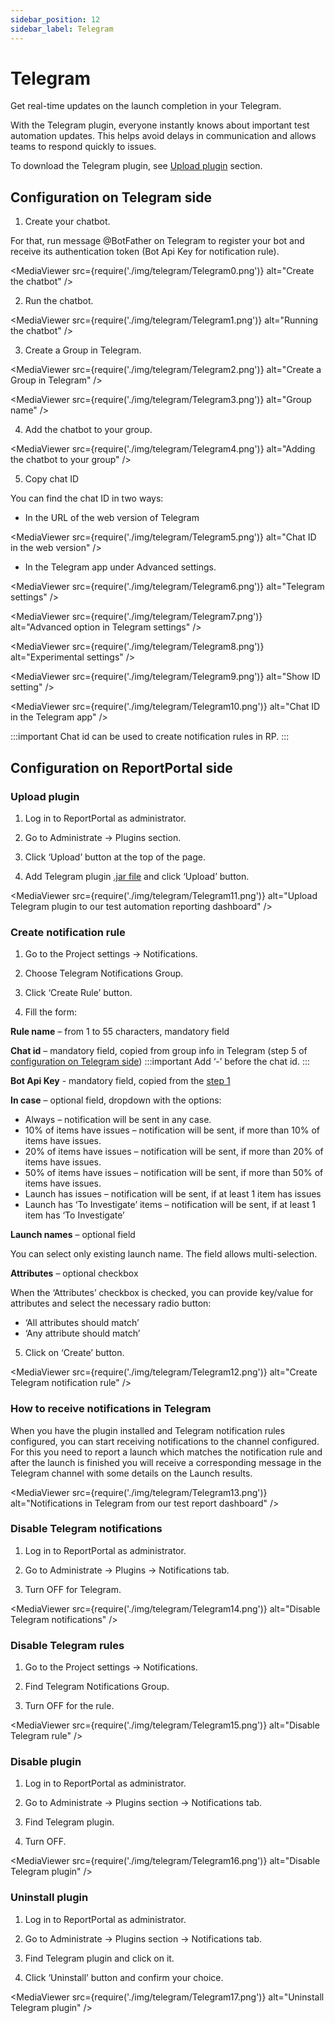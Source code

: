```yaml
---
sidebar_position: 12
sidebar_label: Telegram
---
```


# Telegram

Get real-time updates on the launch completion in your Telegram.

With the Telegram plugin, everyone instantly knows about important test automation updates. This helps avoid delays in communication and allows teams to respond quickly to issues.

To download the Telegram plugin, see [Upload plugin](/plugins/ManagePlugins#upload-plugin) section.

## Configuration on Telegram side

1. Create your chatbot.

For that, run message @BotFather on Telegram to register your bot and receive its authentication token (Bot Api Key for notification rule).

<MediaViewer src={require('./img/telegram/Telegram0.png')} alt="Create the chatbot" />

2. Run the chatbot.

<MediaViewer src={require('./img/telegram/Telegram1.png')} alt="Running the chatbot" />

3. Create a Group in Telegram.

<MediaViewer src={require('./img/telegram/Telegram2.png')} alt="Create a Group in Telegram" />

<MediaViewer src={require('./img/telegram/Telegram3.png')} alt="Group name" />

4. Add the chatbot to your group.

<MediaViewer src={require('./img/telegram/Telegram4.png')} alt="Adding the chatbot to your group" />

5. Copy chat ID

You can find the chat ID in two ways:

* In the URL of the web version of Telegram

<MediaViewer src={require('./img/telegram/Telegram5.png')} alt="Chat ID in the web version" />

* In the Telegram app under Advanced settings.

<MediaViewer src={require('./img/telegram/Telegram6.png')} alt="Telegram settings" />

<MediaViewer src={require('./img/telegram/Telegram7.png')} alt="Advanced option in Telegram settings" />

<MediaViewer src={require('./img/telegram/Telegram8.png')} alt="Experimental settings" />

<MediaViewer src={require('./img/telegram/Telegram9.png')} alt="Show ID setting" />

<MediaViewer src={require('./img/telegram/Telegram10.png')} alt="Chat ID in the Telegram app" />

:::important
Chat id can be used to create notification rules in RP.
:::

## Configuration on ReportPortal side

### Upload plugin

1. Log in to ReportPortal as administrator.

2. Go to Administrate -> Plugins section.

3. Click ‘Upload’ button at the top of the page.

4. Add Telegram plugin [.jar file](https://github.com/reportportal/plugin-telegram/packages/) and click ‘Upload’ button.

<MediaViewer src={require('./img/telegram/Telegram11.png')} alt="Upload Telegram plugin to our test automation reporting dashboard" />

### Create notification rule

1. Go to the Project settings -> Notifications.

2. Choose Telegram Notifications Group.

3. Click ‘Create Rule’ button.

4. Fill the form:

**Rule name** – from 1 to 55 characters, mandatory field

**Chat id** – mandatory field, copied from group info in Telegram (step 5 of [configuration on Telegram side](/plugins/Telegram#configuration-on-telegram-side))
:::important
Add ‘-’ before the chat id.
:::

**Bot Api Key** - mandatory field, copied from the [step 1](/plugins/Telegram#configuration-on-telegram-side)

**In case** – optional field, dropdown with the options:

* Always – notification will be sent in any case.
* 10% of items have issues – notification will be sent, if more than 10% of items have issues.
* 20% of items have issues – notification will be sent, if more than 20% of items have issues.
* 50% of items have issues – notification will be sent, if more than 50% of items have issues.
* Launch has issues – notification will be sent, if at least 1 item has issues
* Launch has ‘To Investigate’ items – notification will be sent, if at least 1 item has ‘To Investigate’

**Launch names** – optional field

You can select only existing launch name. The field allows multi-selection.

**Attributes** – optional checkbox

When the ‘Attributes’ checkbox is checked, you can provide key/value for attributes and select the necessary radio button:

* ‘All attributes should match’
* ‘Any attribute should match’

5. Click on ‘Create’ button.

<MediaViewer src={require('./img/telegram/Telegram12.png')} alt="Create Telegram notification rule" />

### How to receive notifications in Telegram

When you have the plugin installed and Telegram notification rules configured, you can start receiving notifications to the channel configured. For this you need to report a launch which matches the notification rule and after the launch is finished you will receive a corresponding message in the Telegram channel with some details on the Launch results.

<MediaViewer src={require('./img/telegram/Telegram13.png')} alt="Notifications in Telegram from our test report dashboard" />

### Disable Telegram notifications

1. Log in to ReportPortal as administrator.

2. Go to Administrate -> Plugins -> Notifications tab.

3. Turn OFF for Telegram.

<MediaViewer src={require('./img/telegram/Telegram14.png')} alt="Disable Telegram notifications" />

### Disable Telegram rules

1. Go to the Project settings -> Notifications.

2. Find Telegram Notifications Group.

3. Turn OFF for the rule.

<MediaViewer src={require('./img/telegram/Telegram15.png')} alt="Disable Telegram rule" />

### Disable plugin

1. Log in to ReportPortal as administrator.

2. Go to Administrate -> Plugins section -> Notifications tab.

3. Find Telegram plugin.

4. Turn OFF.

<MediaViewer src={require('./img/telegram/Telegram16.png')} alt="Disable Telegram plugin" />

### Uninstall plugin

1. Log in to ReportPortal as administrator.

2. Go to Administrate -> Plugins section -> Notifications tab.

3. Find Telegram plugin and click on it.

4. Click ‘Uninstall’ button and confirm your choice.

<MediaViewer src={require('./img/telegram/Telegram17.png')} alt="Uninstall Telegram plugin" />
